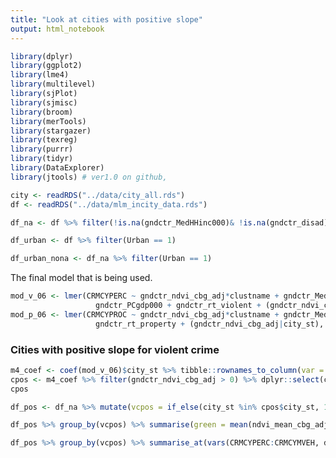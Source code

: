 ```yaml
---
title: "Look at cities with positive slope"
output: html_notebook
---
```


```r

library(dplyr)
library(ggplot2)
library(lme4)
library(multilevel)
library(sjPlot)
library(sjmisc)
library(broom)
library(merTools)
library(stargazer)
library(texreg)
library(purrr)
library(tidyr)
library(DataExplorer)
library(jtools) # ver1.0 on github,

city <- readRDS("../data/city_all.rds")
df <- readRDS("../data/mlm_incity_data.rds")

df_na <- df %>% filter(!is.na(gndctr_MedHHinc000)& !is.na(gndctr_disad))

df_urban <- df %>% filter(Urban == 1)

df_urban_nona <- df_na %>% filter(Urban == 1)

```

The final model that is being used.

```r
mod_v_06 <- lmer(CRMCYPERC ~ gndctr_ndvi_cbg_adj*clustname + gndctr_MedHHinc000 + gndctr_disad + gndctr_diver + gndctr_logpopden + 
                   gndctr_PCgdp000 + gndctr_rt_violent + (gndctr_ndvi_cbg_adj|city_st), data = df_na)
mod_p_06 <- lmer(CRMCYPROC ~ gndctr_ndvi_cbg_adj*clustname + gndctr_MedHHinc000 + gndctr_disad + gndctr_diver + gndctr_U18 + gndctr_logpopden + 
                   gndctr_rt_property + (gndctr_ndvi_cbg_adj|city_st), data = df_na)
```
### Cities with positive slope for violent crime

```r
m4_coef <- coef(mod_v_06)$city_st %>% tibble::rownames_to_column(var = "city_st")
cpos <- m4_coef %>% filter(gndctr_ndvi_cbg_adj > 0) %>% dplyr::select(city_st, gndctr_ndvi_cbg_adj, Int = "(Intercept)") %>% arrange(desc(gndctr_ndvi_cbg_adj))
cpos
```

```r
df_pos <- df_na %>% mutate(vcpos = if_else(city_st %in% cpos$city_st, 1, 0))

df_pos %>% group_by(vcpos) %>% summarise(green = mean(ndvi_mean_cbg_adj), avg_disad = mean(disad, na.rm=T), avg_inc = mean(MedHHinc_000, na.rm=T), cGDP = mean(PCgdp15, na.rm=T), avg_div = mean(divindex, na.rm=T), avg_crim = mean(CRMCYPERC)) %>% ggplot(aes(factor(vcpos), avg_crim)) + geom_point()

df_pos %>% group_by(vcpos) %>% summarise_at(vars(CRMCYPERC:CRMCYMVEH, disad, divindex, ndvi_mean_cbg_adj, MedHHinc_000, PerCapitaOfficers1000:rate_total), mean, na.rm = TRUE)
```

